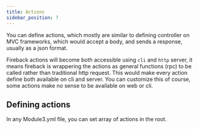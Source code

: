 ```yaml
---
title: Actions
sidebar_position: 7
---
```


You can define actions, which mostly are similar to defining controller
on MVC frameworks, which would accept a body, and sends a response, usually
as a json format.

Fireback actions will become both accessible using `cli` and `http` server, it means
fireback is wrappering the actions as general functions (rpc) to be called rather than
traditional http request. This would make every action define both available on cli
and server. You can customize this of course, some actions make no sense to be available
on web or cli.

## Defining actions

In any Module3.yml file, you can set array of actions in the root.